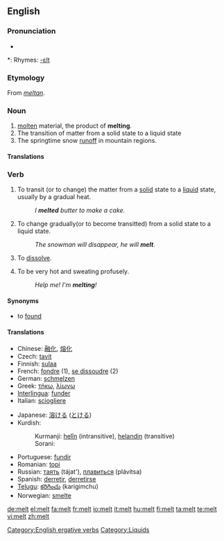 ==English==

===Pronunciation===
* {{audio|en-us-melt.ogg|Audio (US)}}

*: Rhymes: [[Rhymes:English:-ɛlt|-ɛlt]]

===Etymology===
From {{OE.}} ''[[meltan]]''.

===Noun===
{{en-noun|s|-}}

# [[molten]] material, the product of '''melting'''.
# The transition of matter from a solid state to a liquid state
# The springtime snow [[runoff]] in mountain regions.

====Translations====
{{top}}
{{bottom}}

===Verb===
{{en-verb|melts|melting|'''[[melted]]''' or rarely '''[[molt]]'''|'''[[melted]]''' or '''[[molten]]'''}}

# {{transitive}} To transit (or to change) the matter from a [[solid]] state to a [[liquid]] state, usually by a gradual heat.
#: ''I '''melted''' butter to make a cake.''
# {{intransitive}} To change gradually(or to become transitted) from a solid state to a liquid state.
#: ''The snowman will disappear, he will '''melt'''.''
# {{Colloquial}}To [[dissolve]].
# {{Colloquial}}To be very hot and sweating profusely.
#: ''Help me!  I'm '''melting'''!''

====Synonyms====
* to [[found#Etymology 3|found]]

====Translations====
{{top}}
* Chinese: [[融化]], [[熔化]]
* Czech: [[tavit]]
* Finnish: [[sulaa]]
* French: [[fondre]] (1), [[se dissoudre]] (2)
* German: [[schmelzen]]
* Greek: [[τήκω]], [[λίωνω]]
* [[Interlingua]]: [[funder]]
* Italian: [[sciogliere]]
{{mid}}
* Japanese: [[溶ける]] ([[とける]])
* Kurdish:
*: Kurmanji: [[helîn]] (intransitive), [[helandin]] (transitive)
*: Sorani: {{t|ku|توانه‌وه‌|tr=twAnawa|sc=KUchar}}
* Portuguese: [[fundir]]
* Romanian: [[topi]]
* Russian: [[таять]] (tájat'), [[плавиться]] (plávitsa)
* Spanish: [[derretir]], [[derretirse]]
* [[Telugu]]: [[కరిగించు]] (karigimchu)
* Norwegian: [[smelte]]
{{bottom}}

[[Category:English ergative verbs]]
[[Category:Liquids]]

[[de:melt]]
[[el:melt]]
[[fa:melt]]
[[fr:melt]]
[[io:melt]]
[[it:melt]]
[[hu:melt]]
[[fi:melt]]
[[ta:melt]]
[[te:melt]]
[[vi:melt]]
[[zh:melt]]